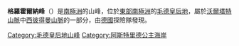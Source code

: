 {{coord|71|36|S|12|16|E|source:GNIS|display=title}}

'''格羅霍爾納峰'''（{{lang-en|Gråhorna Peaks}}）是[[南極洲|南極洲]]的山峰，位於[[東部南極洲|東部南極洲]]的[[毛德皇后地|毛德皇后地]]，屬於[[沃爾塔特山脈|沃爾塔特山脈]]中[[西彼得曼山脈|西彼得曼山脈]]的一部分，由[[德國|德國]]探險隊發現。

{{DEFAULTSORT:Gråhorna Peaks}}
[[Category:毛德皇后地山峰|Category:毛德皇后地山峰]]
[[Category:阿斯特里德公主海岸|Category:阿斯特里德公主海岸]]


{{PrincessAstridCoast-geo-stub}}